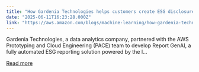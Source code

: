```yaml
---
title: "How Gardenia Technologies helps customers create ESG disclosure reports 75% faster using agentic generative AI on Amazon Bedrock"
date: "2025-06-11T16:23:28.000Z"
link: "https://aws.amazon.com/blogs/machine-learning/how-gardenia-technologies-helps-customers-create-esg-disclosure-reports-75-faster-using-agentic-generative-ai-on-amazon-bedrock/"
---
```


Gardenia Technologies, a data analytics company, partnered with the AWS Prototyping and Cloud Engineering (PACE) team to develop Report GenAI, a fully automated ESG reporting solution powered by the l...

[Read more](https://aws.amazon.com/blogs/machine-learning/how-gardenia-technologies-helps-customers-create-esg-disclosure-reports-75-faster-using-agentic-generative-ai-on-amazon-bedrock/)
